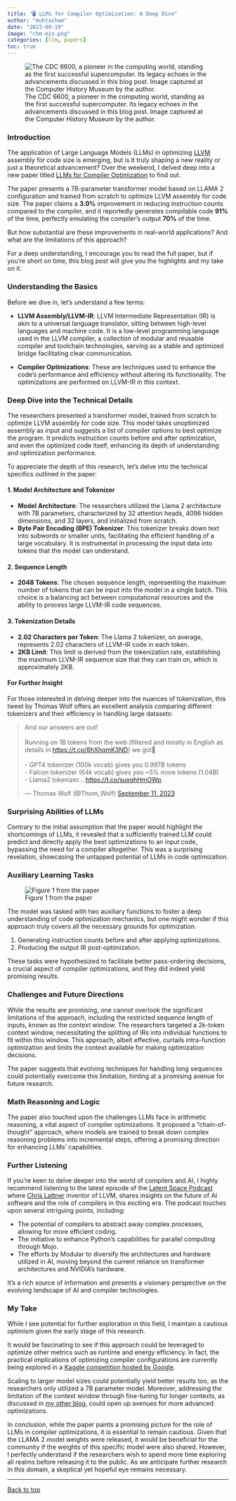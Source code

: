 ```yaml
---
title: "🖥️​ LLMs for Compiler Optimization: A Deep Dive"
author: "muhtasham"
date: "2023-09-19"
image: "chm-min.png"
categories: [llm, papers]
toc: true
---
```


![The CDC 6600, a pioneer in the computing world, standing as the first successful supercomputer. Its legacy echoes in the advancements discussed in this blog post. Image captured at the Computer History Museum by the author.](chm-min.png)

### **Introduction**

The application of Large Language Models (LLMs) in optimizing [LLVM](https://llvm.org/) assembly for code size is emerging, but is it truly shaping a new reality or just a theoretical advancement? Over the weekend, I delved deep into a new paper titled [LLMs for Compiler Optimization](https://arxiv.org/pdf/2309.07062.pdf) to find out.

The paper presents a 7B-parameter transformer model based on LLAMA 2 configuration and trained from scratch to optimize LLVM assembly for code size. The paper claims a **3.0%** improvement in reducing instruction counts compared to the compiler, and it reportedly generates compilable code **91%** of the time, perfectly emulating the compiler's output **70%** of the time. 

But how substantial are these improvements in real-world applications? And what are the limitations of this approach? 

For a deep understanding, I encourage you to read the full paper, but if you're short on time, this blog post will give you the highlights and my take on it.

### **Understanding the Basics**

Before we dive in, let's understand a few terms:

- **LLVM Assembly/LLVM-IR**: LLVM Intermediate Representation (IR) is akin to a universal language translator, sitting between high-level languages and machine code. It is a low-level programming language used in the LLVM compiler, a collection of modular and reusable compiler and toolchain technologies, serving as a stable and optimized bridge facilitating clear communication.

- **Compiler Optimizations**: These are techniques used to enhance the code's performance and efficiency without altering its functionality. The optimizations are performed on LLVM-IR in this context.

### **Deep Dive into the Technical Details**

The researchers presented a transformer model, trained from scratch to optimize LLVM assembly for code size. This model takes unoptimized assembly as input and suggests a list of compiler options to best optimize the program. It predicts instruction counts before and after optimization, and even the optimized code itself, enhancing its depth of understanding and optimization performance.

To appreciate the depth of this research, let's delve into the technical specifics outlined in the paper:

#### **1. Model Architecture and Tokenizer**
- **Model Architecture**: The researchers utilized the Llama 2 architecture with 7B parameters, characterized by 32 attention heads, 4096 hidden dimensions, and 32 layers, and initialized from scratch.
- **Byte Pair Encoding (BPE) Tokenizer**: This tokenizer breaks down text into subwords or smaller units, facilitating the efficient handling of a large vocabulary. It is instrumental in processing the input data into tokens that the model can understand.

#### **2. Sequence Length**
- **2048 Tokens**: The chosen sequence length, representing the maximum number of tokens that can be input into the model in a single batch. This choice is a balancing act between computational resources and the ability to process large LLVM-IR code sequences.

#### **3. Tokenization Details**
- **2.02 Characters per Token**: The Llama 2 tokenizer, on average, represents 2.02 characters of LLVM-IR code in each token.
- **2KB Limit**: This limit is derived from the tokenization rate, establishing the maximum LLVM-IR sequence size that they can train on, which is approximately 2KB.

::: {.callout-note collapse="true"}
#### For Further Insight
For those interested in delving deeper into the nuances of tokenization, this tweet by Thomas Wolf offers an excellent analysis comparing different tokenizers and their efficiency in handling large datasets:
<blockquote class="twitter-tweet"><p lang="en" dir="ltr">And our answers are out!<br><br>Running on 1B tokens from the web (filtered and mostly in English as details in <a href="https://t.co/8hXhqmK3ND">https://t.co/8hXhqmK3ND</a>) we got🥁<br><br>- GPT4 tokenizer (100k vocab) gives you 0.997B tokens <br>- Falcon tokenizer (64k vocab) gives you ~5% more tokens (1.04B)<br>- Llama2 tokenizer… <a href="https://t.co/suxqhHmOWp">https://t.co/suxqhHmOWp</a></p>&mdash; Thomas Wolf (@Thom_Wolf) <a href="https://twitter.com/Thom_Wolf/status/1701206627859206450?ref_src=twsrc%5Etfw">September 11, 2023</a></blockquote> <script async src="https://platform.twitter.com/widgets.js" charset="utf-8"></script>
:::

### **Surprising Abilities of LLMs**

Contrary to the initial assumption that the paper would highlight the shortcomings of LLMs, it revealed that a sufficiently trained LLM could predict and directly apply the best optimizations to an input code, bypassing the need for a compiler altogether. This was a surprising revelation, showcasing the untapped potential of LLMs in code optimization.

### **Auxiliary Learning Tasks**

![Figure 1 from the paper](./fig1.png)

The model was tasked with two auxiliary functions to foster a deep understanding of code optimization mechanics, but one might wonder if this approach truly covers all the necessary grounds for optimization.

1. Generating instruction counts before and after applying optimizations.
2. Producing the output IR post-optimization.

These tasks were hypothesized to facilitate better pass-ordering decisions, a crucial aspect of compiler optimizations, and they did indeed yield promising results.

### **Challenges and Future Directions**

While the results are promising, one cannot overlook the significant limitations of the approach, including the restricted sequence length of inputs, known as the context window. The researchers targeted a 2k-token context window, necessitating the splitting of IRs into individual functions to fit within this window. This approach, albeit effective, curtails intra-function optimization and limits the context available for making optimization decisions.

The paper suggests that evolving techniques for handling long sequences could potentially overcome this limitation, hinting at a promising avenue for future research.

### **Math Reasoning and Logic**

The paper also touched upon the challenges LLMs face in arithmetic reasoning, a vital aspect of compiler optimizations. It proposed a "chain-of-thought" approach, where models are trained to break down complex reasoning problems into incremental steps, offering a promising direction for enhancing LLMs' capabilities.

### **Further Listening**

If you're keen to delve deeper into the world of compilers and AI, I highly recommend listening to the latest episode of the [Latent Space Podcast](https://latent.space/p/modular) where [Chris Lattner](https://twitter.com/clattner_llvm) inventor of LLVM, shares insights on the future of AI software and the role of compilers in this exciting era. The podcast touches upon several intriguing points, including:

- The potential of compilers to abstract away complex processes, allowing for more efficient coding.
- The initiative to enhance Python's capabilities for parallel computing through Mojo.
- The efforts by Modular to diversify the architectures and hardware utilized in AI, moving beyond the current reliance on transformer architectures and NVIDIA's hardware.

It's a rich source of information and presents a visionary perspective on the evolving landscape of AI and compiler technologies.


### **My Take**

While I see potential for further exploration in this field, I maintain a cautious optimism given the early stage of this research. 

It would be fascinating to see if this approach could be leveraged to optimize other metrics such as runtime and energy efficiency. In fact, the practical implications of optimizing compiler configurations are currently being explored in a [Kaggle competition hosted by Google](https://www.kaggle.com/competitions/predict-ai-model-runtime).

Scaling to larger model sizes could potentially yield better results too, as the researchers only utilized a 7B parameter model. Moreover, addressing the limitation of the context window through fine-tuning for longer contexts, as discussed in [my other blog](https://muhtasham.github.io/blog/posts/explore-context/), could open up avenues for more advanced optimizations.

In conclusion, while the paper paints a promising picture for the role of LLMs in compiler optimizations, it is essential to remain cautious. Given that the LLAMA 2 model weights were released, it would be beneficial for the community if the weights of this specific model were also shared. However, I perfectly understand if the researchers wish to spend more time exploring all realms before releasing it to the public. As we anticipate further research in this domain, a skeptical yet hopeful eye remains necessary.

---

[Back to top](#modcon-change-has-changed)
